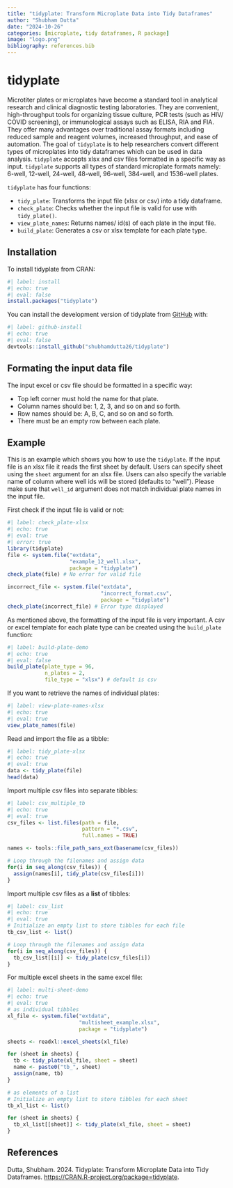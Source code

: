 ```yaml
---
title: "tidyplate: Transform Microplate Data into Tidy Dataframes"
author: "Shubham Dutta"
date: "2024-10-26"
categories: [microplate, tidy dataframes, R package]
image: "logo.png"
bibliography: references.bib
---
```


# tidyplate

Microtiter plates or microplates have become a standard tool in analytical research and clinical diagnostic testing laboratories. They are convenient, high-throughput tools for organizing tissue culture, PCR tests (such as HIV/ COVID screening), or immunological assays such as ELISA, RIA and FIA. They offer many advantages over traditional assay formats including reduced sample and reagent volumes, increased throughput, and ease of automation. The goal of `tidyplate` is to help researchers convert different types of microplates into tidy dataframes which can be used in data analysis. `tidyplate` accepts xlsx and csv files formatted in a specific way as input. `tidyplate` supports all types of standard microplate formats namely: 6-well, 12-well, 24-well, 48-well, 96-well, 384-well, and 1536-well plates.

`tidyplate` has four functions:

-   `tidy_plate`: Transforms the input file (xlsx or csv) into a tidy dataframe.
-   `check_plate`: Checks whether the input file is valid for use with `tidy_plate()`.
-   `view_plate_names`: Returns names/ id(s) of each plate in the input file.
-   `build_plate`: Generates a csv or xlsx template for each plate type.

## Installation

To install tidyplate from CRAN:

```r
#| label: install
#| echo: true
#| eval: false
install.packages("tidyplate")
```

You can install the development version of tidyplate from [GitHub](https://github.com/) with:

```r
#| label: github-install
#| echo: true
#| eval: false
devtools::install_github("shubhamdutta26/tidyplate")
```

## Formating the input data file

The input excel or csv file should be formatted in a specific way:

-   Top left corner must hold the name for that plate.
-   Column names should be: 1, 2, 3, and so on and so forth.
-   Row names should be: A, B, C, and so on and so forth.
-   There must be an empty row between each plate.

## Example

This is an example which shows you how to use the `tidyplate`. If the input file is an xlsx file it reads the first sheet by default. Users can specify sheet using the `sheet` argument for an xlsx file. Users can also specify the variable name of column where well ids will be stored (defaults to "well"). Please make sure that `well_id` argument does not match individual plate names in the input file.

First check if the input file is valid or not:

```r
#| label: check_plate-xlsx
#| echo: true
#| eval: true
#| error: true
library(tidyplate)
file <- system.file("extdata", 
                    "example_12_well.xlsx", 
                    package = "tidyplate")
check_plate(file) # No error for valid file

incorrect_file <- system.file("extdata",
                              "incorrect_format.csv",
                              package = "tidyplate")
check_plate(incorrect_file) # Error type displayed
```

As mentioned above, the formatting of the input file is very important. A csv or excel template for each plate type can be created using the `build_plate` function:

```r
#| label: build-plate-demo
#| echo: true
#| eval: false
build_plate(plate_type = 96, 
            n_plates = 2, 
            file_type = "xlsx") # default is csv
```

If you want to retrieve the names of individual plates:

```r
#| label: view-plate-names-xlsx
#| echo: true
#| eval: true
view_plate_names(file)
```

Read and import the file as a tibble:

```r
#| label: tidy_plate-xlsx
#| echo: true
#| eval: true
data <- tidy_plate(file)
head(data)
```

Import multiple csv files into separate tibbles:

```r
#| label: csv_multiple_tb
#| echo: true
#| eval: true
csv_files <- list.files(path = file, 
                        pattern = "*.csv",
                        full.names = TRUE)

names <- tools::file_path_sans_ext(basename(csv_files))

# Loop through the filenames and assign data
for(i in seq_along(csv_files)) {
  assign(names[i], tidy_plate(csv_files[i]))
}
```

Import multiple csv files as a **list** of tibbles:

```r
#| label: csv_list
#| echo: true
#| eval: true
# Initialize an empty list to store tibbles for each file
tb_csv_list <- list()

# Loop through the filenames and assign data
for(i in seq_along(csv_files)) {
  tb_csv_list[[i]] <- tidy_plate(csv_files[i])
}
```

For multiple excel sheets in the same excel file:

```r
#| label: multi-sheet-demo
#| echo: true
#| eval: true
# as individual tibbles
xl_file <- system.file("extdata", 
                       "multisheet_example.xlsx", 
                       package = "tidyplate")

sheets <- readxl::excel_sheets(xl_file)

for (sheet in sheets) {
  tb <- tidy_plate(xl_file, sheet = sheet)
  name <- paste0("tb_", sheet)
  assign(name, tb)
}

# as elements of a list
# Initialize an empty list to store tibbles for each sheet
tb_xl_list <- list()

for (sheet in sheets) {
  tb_xl_list[[sheet]] <- tidy_plate(xl_file, sheet = sheet)
}
```

## References

Dutta, Shubham. 2024. Tidyplate: Transform Microplate Data into Tidy Dataframes. [https://CRAN.R-project.org/package=tidyplate](https://CRAN.R-project.org/package=tidyplate).
